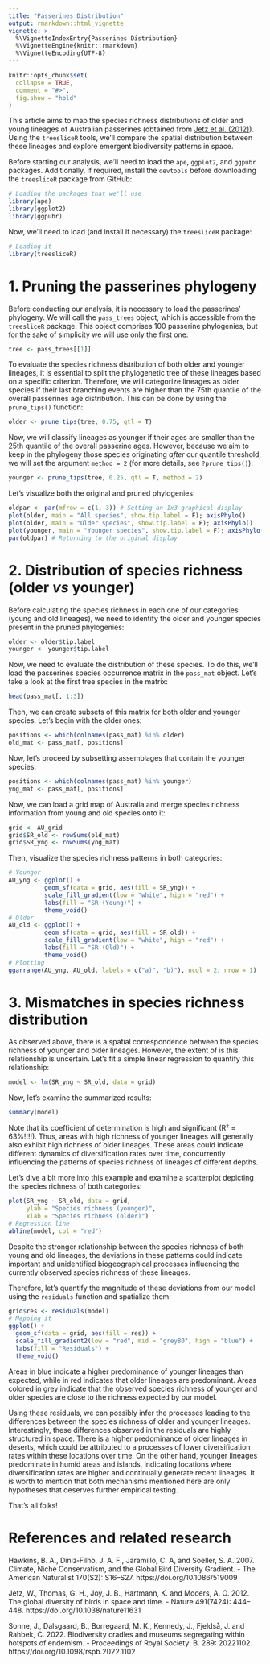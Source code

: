 ```yaml
---
title: "Passerines Distribution"
output: rmarkdown::html_vignette
vignette: >
  %\VignetteIndexEntry{Passerines Distribution}
  %\VignetteEngine{knitr::rmarkdown}
  %\VignetteEncoding{UTF-8}
---
```


```r
knitr::opts_chunk$set(
  collapse = TRUE,
  comment = "#>",
  fig.show = "hold"
)
```

This article aims to map the species richness distributions of older and young lineages of Australian passerines (obtained from [Jetz et al. (2012)](https://doi.org/10.1038/nature11631)). Using the `treesliceR` tools, we'll compare the spatial distribution between these lineages and explore emergent biodiversity patterns in space.

Before starting our analysis, we'll need to load the `ape`, `ggplot2`, and `ggpubr` packages. Additionally, if required, install the `devtools` before downloading the `treesliceR` package from GitHub:
```r
# Loading the packages that we'll use
library(ape)
library(ggplot2)
library(ggpubr)
```

Now, we'll need to load (and install if necessary) the `treesliceR` package:
```r
# Loading it
library(treesliceR)
```

# 1. Pruning the passerines phylogeny

Before conducting our analysis, it is necessary to load the passerines' phylogeny. We will call the `pass_trees` object, which is accessible from the `treesliceR` package. This object comprises 100 passerine phylogenies, but for the sake of simplicity we will use only the first one:
```r
tree <- pass_trees[[1]]
```

To evaluate the species richness distribution of both older and younger lineages, it is essential to split the phylogenetic tree of these lineages based on a specific criterion. Therefore, we will categorize lineages as older species if their last branching events are higher than the 75th quantile of the overall passerines age distribution. This can be done by using the `prune_tips()` function:
```r
older <- prune_tips(tree, 0.75, qtl = T)
```


Now, we will classify lineages as younger if their ages are smaller than the 25th quantile of the overall passerine ages. However, because we aim to keep in the phylogeny those species originating *after* our quantile threshold, we will set the argument `method = 2` (for more details, see `?prune_tips()`):
```r
younger <- prune_tips(tree, 0.25, qtl = T, method = 2)
```

Let's visualize both the original and pruned phylogenies:
```r
oldpar <- par(mfrow = c(1, 3)) # Setting an 1x3 graphical display
plot(older, main = "All species", show.tip.label = F); axisPhylo()
plot(older, main = "Older species", show.tip.label = F); axisPhylo()
plot(younger, main = "Younger species", show.tip.label = F); axisPhylo()
par(oldpar) # Returning to the original display
```


# 2. Distribution of species richness (older *vs* younger)

Before calculating the species richness in each one of our categories (young and old lineages), we need to identify the older and younger species present in the pruned phylogenies:
```r
older <- older$tip.label
younger <- younger$tip.label
```

Now, we need to evaluate the distribution of these species. To do this, we'll load the passerines species occurrence matrix in the `pass_mat` object. Let's take a look at the first tree species in the matrix:
```r
head(pass_mat[, 1:3])
```

Then, we can create subsets of this matrix for both older and younger species. Let's begin with the older ones:
```r
positions <- which(colnames(pass_mat) %in% older)
old_mat <- pass_mat[, positions]
```

Now, let's proceed by subsetting assemblages that contain the younger species:
```r
positions <- which(colnames(pass_mat) %in% younger)
yng_mat <- pass_mat[, positions]
```

Now, we can load a grid map of Australia and merge species richness information from young and old species onto it:
```r
grid <- AU_grid
grid$SR_old <- rowSums(old_mat)
grid$SR_yng <- rowSums(yng_mat)
```

Then, visualize the species richness patterns in both categories:
```r
# Younger
AU_yng <- ggplot() +
          geom_sf(data = grid, aes(fill = SR_yng)) +
          scale_fill_gradient(low = "white", high = "red") +          
          labs(fill = "SR (Young)") +
          theme_void()
# Older
AU_old <- ggplot() +
          geom_sf(data = grid, aes(fill = SR_old)) +
          scale_fill_gradient(low = "white", high = "red") +
          labs(fill = "SR (Old)") +
          theme_void()
# Plotting
ggarrange(AU_yng, AU_old, labels = c("a)", "b)"), ncol = 2, nrow = 1)
```


# 3. Mismatches in species richness distribution

As observed above, there is a spatial correspondence between the species richness of younger and older lineages. However, the extent of is this relationship is uncertain. Let's fit a simple linear regression to quantify this relationship:
```r
model <- lm(SR_yng ~ SR_old, data = grid)
```

Now, let's examine the summarized results:
```r
summary(model)
```

Note that its coefficient of determination is high and significant (R² = 63%!!!!). Thus, areas with high richness of younger lineages will generally also exhibit high richness of older lineages. These areas could indicate different dynamics of diversification rates over time, concurrently influencing the patterns of species richness of lineages of different depths.

Let's dive a bit more into this example and examine a scatterplot depicting the species richness of both categories:
```r
plot(SR_yng ~ SR_old, data = grid,
     ylab = "Species richness (younger)",
     xlab = "Species richness (older)")
# Regression line
abline(model, col = "red")
```

Despite the stronger relationship between the species richness of both young and old lineages, the deviations in these patterns could indicate important and unidentified biogeographical processes influencing the currently observed species richness of these lineages.

Therefore, let's quantify the magnitude of these deviations from our model using the `residuals` function and spatialize them:
```r
grid$res <- residuals(model)
# Mapping it
ggplot() + 
  geom_sf(data = grid, aes(fill = res)) +
  scale_fill_gradient2(low = "red", mid = "grey80", high = "blue") +
  labs(fill = "Residuals") +
  theme_void()
```

Areas in blue indicate a higher predominance of younger lineages than expected, while in red indicates that older lineages are predominant. Areas colored in grey indicate that the observed species richness of younger and older species are close to the richness expected by our model.

Using these residuals, we can possibly infer the processes leading to the differences between the species richness of older and younger lineages. Interestingly, these differences observed in the residuals are highly structured in space. There is a higher predominance of older lineages in deserts, which could be attributed to a processes of lower diversification rates within these locations over time. On the other hand, younger lineages predominate in humid areas and islands, indicating locations where diversification rates are higher and continually generate recent lineages. It is worth to mention that both mechanisms mentioned here are only hypotheses that deserves further empirical testing.

That’s all folks!

# References and related research
Hawkins, B. A., Diniz‐Filho, J. A. F., Jaramillo, C. A, and Soeller, S. A. 2007. Climate, Niche Conservatism, and the Global Bird Diversity Gradient. - The American Naturalist 170(S2): S16–S27. https://doi.org/10.1086/519009

Jetz, W., Thomas, G. H., Joy, J. B., Hartmann, K. and Mooers, A. O. 2012. The global diversity of birds in space and time. - Nature 491(7424): 444–448. https://doi.org/10.1038/nature11631

Sonne, J., Dalsgaard, B., Borregaard, M. K., Kennedy, J., Fjeldså, J. and Rahbek, C. 2022. Biodiversity cradles and museums segregating within hotspots of endemism. - Proceedings of Royal Society: B. 289: 20221102. https://doi.org/10.1098/rspb.2022.1102

